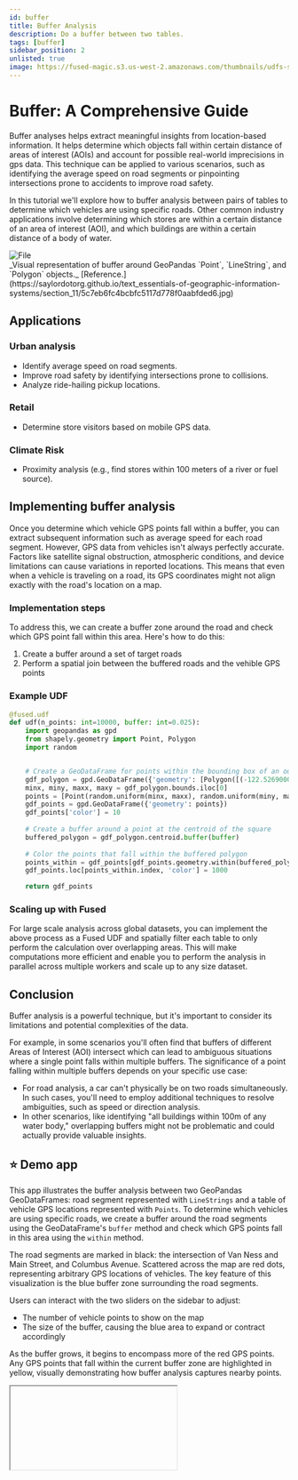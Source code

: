 ```yaml
---
id: buffer
title: Buffer Analysis
description: Do a buffer between two tables.
tags: [buffer]
sidebar_position: 2
unlisted: true
image: https://fused-magic.s3.us-west-2.amazonaws.com/thumbnails/udfs-staging/Fused_Logo.png
---
```


# Buffer: A Comprehensive Guide

Buffer analyses helps extract meaningful insights from location-based information. It helps determine which objects fall within certain distance of areas of interest (AOIs) and account for possible real-world imprecisions in gps data. This technique can be applied to various scenarios, such as identifying the average speed on road segments or pinpointing intersections prone to accidents to improve road safety.

In this tutorial we'll explore how to buffer analysis between pairs of tables to determine which vehicles are using specific roads. Other common industry applications involve determining which stores are within a certain distance of an area of interest (AOI), and which buildings are within a certain distance of a body of water.

<div style={{textAlign: 'center'}}>
<img src="https://saylordotorg.github.io/text_essentials-of-geographic-information-systems/section_11/5c7eb6fc4bcbfc5117d778f0aabfded6.jpg" alt="File" style={{width: 1200}} />
</div>
_Visual representation of buffer around GeoPandas `Point`, `LineString`, and `Polygon` objects._ [Reference.](https://saylordotorg.github.io/text_essentials-of-geographic-information-systems/section_11/5c7eb6fc4bcbfc5117d778f0aabfded6.jpg)


## Applications

### Urban analysis

- Identify average speed on road segments.
- Improve road safety by identifying intersections prone to collisions.
- Analyze ride-hailing pickup locations.

### Retail

- Determine store visitors based on mobile GPS data.

### Climate Risk 

- Proximity analysis (e.g., find stores within 100 meters of a river or fuel source).

## Implementing buffer analysis

Once you determine which vehicle GPS points fall within a buffer, you can extract subsequent information such as average speed for each road segment. However, GPS data from vehicles isn't always perfectly accurate. Factors like satellite signal obstruction, atmospheric conditions, and device limitations can cause variations in reported locations. This means that even when a vehicle is traveling on a road, its GPS coordinates might not align exactly with the road's location on a map.


### Implementation steps

To address this, we can create a buffer zone around the road and check which GPS point fall within this area. Here's how to do this:

1. Create a buffer around a set of target roads
2. Perform a spatial join between the buffered roads and the vehible GPS points

### Example UDF

```python
@fused.udf
def udf(n_points: int=10000, buffer: int=0.025):
    import geopandas as gpd
    from shapely.geometry import Point, Polygon
    import random


    # Create a GeoDataFrame for points within the bounding box of an outer square
    gdf_polygon = gpd.GeoDataFrame({'geometry': [Polygon([(-122.52690000000051, 37.70313158980733),(-122.52690000000051, 37.816395657523195),(-122.34604834372873, 37.816134829424335),(-122.34656848822227, 37.70339041384273)])]})
    minx, miny, maxx, maxy = gdf_polygon.bounds.iloc[0]
    points = [Point(random.uniform(minx, maxx), random.uniform(miny, maxy)) for _ in range(n_points)]
    gdf_points = gpd.GeoDataFrame({'geometry': points})
    gdf_points['color'] = 10
    
    # Create a buffer around a point at the centroid of the square
    buffered_polygon = gdf_polygon.centroid.buffer(buffer)
    
    # Color the points that fall within the buffered polygon
    points_within = gdf_points[gdf_points.geometry.within(buffered_polygon.unary_union)]
    gdf_points.loc[points_within.index, 'color'] = 1000

    return gdf_points
```


### Scaling up with Fused

For large scale analysis across global datasets, you can implement the above process as a Fused UDF and spatially filter each table to only perform the calculation over overlapping areas. This will make computations more efficient and enable you to perform the analysis in parallel across multiple workers and scale up to any size dataset. 

## Conclusion

Buffer analysis is a powerful technique, but it's important to consider its limitations and potential complexities of the data. 

For example, in some scenarios you'll often find that buffers of different Areas of Interest (AOI) intersect which can lead to ambiguous situations where a single point falls within multiple buffers. The significance of a point falling within multiple buffers depends on your specific use case:
- For road analysis, a car can't physically be on two roads simultaneously. In such cases, you'll need to employ additional techniques to resolve ambiguities, such as speed or direction analysis.
- In other scenarios, like identifying "all buildings within 100m of any water body," overlapping buffers might not be problematic and could actually provide valuable insights.


## ⭐ Demo app

This app illustrates the buffer analysis between two GeoPandas GeoDataFrames: road segment represented with `LineStrings` and a table of vehicle GPS locations represented with `Points`. To determine which vehicles are using specific roads, we create a buffer around the road segments using the GeoDataFrame's `buffer` method and check which GPS points fall in this area using the `within` method.

The road segments are marked in black: the intersection of Van Ness and Main Street, and Columbus Avenue. Scattered across the map are red dots, representing arbitrary GPS locations of vehicles. The key feature of this visualization is the blue buffer zone surrounding the road segments. 

Users can interact with the two sliders on the sidebar to adjust:
- The number of vehicle points to show on the map
- The size of the buffer, causing the blue area to expand or contract accordingly

As the buffer grows, it begins to encompass more of the red GPS points. Any GPS points that fall within the current buffer zone are highlighted in yellow, visually demonstrating how buffer analysis captures nearby points. 


<Iframe
  id="buffer"
  url="https://staging.fused.io/workbench#app/s/aH4sIAAAAAAAAA%2BVXzW7jNhB%2BFUI5xC5kRZbteGNAQNEGWaBYdBeb7F4sQ6FFyuJGJlWSiuMt%2Bgw9FmgPPfQl%2BlbtI3RISrbsJIsW2MuiMiDxZ%2F6%2BGc4M%2FaOXCUK9mcfWlZAa5bWiJMVVlfBmpdoSmt0hrFBF7narSkuK1yXTZkPphCdc6aCgmFDZS7xv6jynEmGOy61iKvH6DcVGMk2BwP74TcEUAmWIlWUNIrGmCumCouUhP1pSvaGUI70R6CUVbzAnoBdGl1jjK4nXVM2QFJggRVdryjWStJJUwYgStGG6QLevGKfXWjK%2BUrcgmSCMNF6WFIkc3dOCZTB8%2BeYalSLDmgmunpDxRjCu1W2AbgQiVFO5BqFoA8xFKwMASYpqBXqQqmjGcpZZ05SPNhRl4DdNQXcLUYoabDGgu%2FarRoJZ78I8VejWcd6iNdWFIBZKVpgYOTsMhsraiXJcloiB26yfQXNH6q1BxHgrJjABeqeoVCjDHJgAHM60w23ojetVyYihENwuKZgtsURaIEw%2BQABnCR%2BgG9jh9XoJ4DqebSwCUlWITSthjauWRbGPNhT78Ptgyd7eZVlThwFk0IfKwBYSZYJrayjOMiEJUJdbgGIPmD10J%2BjaWg1IyIpqlXCeNsbEcHKDBkTgsMHR%2FH5nuyObJZ6PQh8Nw9C9QWwTvKcFuMPv2ILQvob2HUYTHzhoFZvJsDHvbc3Ru8urhH8NwjIMoUwJhDvhhOZwGDGx015rdTwEIU5%2F7GT2we0InhXJ98h2iRzImvccgXkSb3y%2BJOPJlBCSL7PxlCwJwXgajnB0Ho7IxYTm4TklEzImF9l4tMxfRNFkOnmBR8OL6GIyIYBrL25nVTvo7DVGNsHcr0uqa8lTsfxAMx0nnmPcie3v0ZSQXcqm7JeFaG%2F3MSrHCjgqUW5XkAVfFC4BiSiPITmizunzj2LnP0Kd2N9%2F4QA%2F7VPB6X0M6BBHwvuHWuanJdanCx8dLPHV6QKk79eCFRVQE%2BU2yKAQS8FIsPU%2Fvf%2FgAGWihESHd%2BQqA4zqNVe9yBpiK6khadK10w1PTk7Q37%2F%2F%2Bgt63%2BlDbVr00Qm6eX35egblUNpqrxn0O43XlRNECUgh6UH6g3DjqtTsCdnrIHZe8JFDvrA9uzcM%2B8FNE89WWwuza3v0nO2%2F%2FfHXnz%2Bjt6bN2br7OIPnp63AFBasz%2Bcw6FGoeH2UQyk3I9OtDvl27l7sVB8j6yiZn3LTJQHeobZF34XoBH3rGrDtPCDLXW%2FSrMBSNwcL7jnBJSx2chGoQc62pJAEMF6Kh9nZmV1QZ25%2BRrC8G9xfHOQc40wzXKb3jG6AH%2FTGRvh7mF6bWUeDeSAwTNeExqNpMH0xikb%2B0b7gK0cwGEZRMB5Fk4sjko9CrONhdLRaMZ0VcdhZ7XfGJd5CU4%2FnRzxg6Cuzc2SkK01wJ%2FlOCW4JDiC3j4lR3MnwxxQ5XPooiW9kTZ%2FYhaiJu%2Be3oZPbsKdwKIWEqMyhMX9lJzYDzWcYLp40bccLNwJdxMB4RNQ%2Fdt9nckWnwP3f3XFc3593yBUu1WfxSOiHPjTIf%2BWEyad8sNj3v77ne5L%2BUDNJ7a3dm829s2qLpRSb9jsYTgO4qA2yajSMmne1FQRui2kURuM0TDdYrUdRsClKkNfsDWrOHgam1H8UcGxgAypaZf%2F4NErhLJnhA2jBWxiAOsdvKpq38D2mruqyvIa%2FHJR7s9w48qd%2FAMQBJs%2FxDQAA"
  code={BUFFER_CODE}
  requirements={[
    "/pyarrow/pyarrow-17.0.0-cp312-cp312-pyodide_2024_0_wasm32.whl",
    "pyodide-unix-timezones",
    "geopandas",
    "requests",
    "xarray",
    "yarl",
    "pydeck",
  ]}
/>

